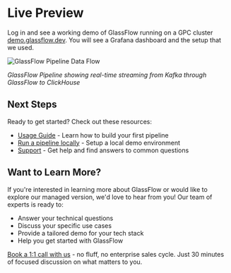# Live Preview

Log in and see a working demo of GlassFlow running on a GPC cluster [demo.glassflow.dev](https://demo.glassflow.dev). You will see a Grafana dashboard and the setup that we used.

![GlassFlow Pipeline Data Flow](/assets/glassflow_demo.png)

*GlassFlow Pipeline showing real-time streaming from Kafka through GlassFlow to ClickHouse*

## Next Steps

Ready to get started? Check out these resources:

- [Usage Guide](/usage-guide) - Learn how to build your first pipeline
- [Run a pipeline locally](/getting-started/demo) - Setup a local demo environment
- [Support](/support) - Get help and find answers to common questions


## Want to Learn More?

If you're interested in learning more about GlassFlow or would like to explore our managed version, we'd love to hear from you! Our team of experts is ready to:

- Answer your technical questions
- Discuss your specific use cases
- Provide a tailored demo for your tech stack
- Help you get started with GlassFlow

[Book a 1:1 call with us](https://www.glassflow.dev/contact-us) - no fluff, no enterprise sales cycle. Just 30 minutes of focused discussion on what matters to you.
